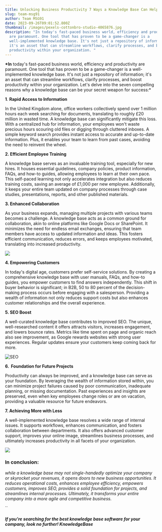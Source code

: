 ```yaml
---
title: Unlocking Business Productivity 7 Ways a Knowledge Base Can Help
slug: team-msg91
author: Team MSG91
date: 2023-09-26T09:01:52.800Z
thumbnail: /images/pexels-cottonbro-studio-4065876.jpg
description: "In today's fast-paced business world, efficiency and productivity
  are paramount. One tool that has proven to be a game-changer is a
  well-implemented knowledge base. It's not just a repository of information
  it's an asset that can streamline workflows, clarify processes, and boost
  productivity within your organization. "
---
```

**\*In** today's fast-paced business world, efficiency and productivity are paramount. One tool that has proven to be a game-changer is a well-implemented knowledge base. It's not just a repository of information; it's an asset that can streamline workflows, clarify processes, and boost productivity within your organization. Let's delve into the seven compelling reasons why a knowledge base can be your secret weapon for success:*

**1**. **Rapid Access to Information**

In the United Kingdom alone, office workers collectively spend over 1 million hours each week searching for documents, translating to roughly £20 million in wasted time. A knowledge base can significantly mitigate this loss. With a centralized hub for information, your employees won't waste precious hours scouring old files or digging through cluttered inboxes. A simple keyword search provides instant access to accurate and up-to-date information. Plus, it enables your team to learn from past cases, avoiding the need to reinvent the wheel.

**2﻿. Efficient Employee Training**

A knowledge base serves as an invaluable training tool, especially for new hires. It houses essential guidelines, company policies, product information, FAQs, and how-to guides, allowing employees to learn at their own pace. This self-paced learning not only accelerates integration but also reduces training costs, saving an average of £1,000 per new employee. Additionally, it keeps your entire team updated on company processes through case studies, presentations, reports, and other published materials.

**3﻿. Enhanced Collaboration**

As your business expands, managing multiple projects with various teams becomes a challenge. A knowledge base acts as a common ground for collaboration, akin to online platforms like Google Docs or SharePoint. It minimizes the need for endless email exchanges, ensuring that team members have access to updated information and ideas. This fosters efficient communication, reduces errors, and keeps employees motivated, translating into increased productivity.

![](/images/pexels-fauxels-3183150.jpg)

**4﻿. Empowering Customers**

In today's digital age, customers prefer self-service solutions. By creating a comprehensive knowledge base with user manuals, FAQs, and how-to guides, you empower customers to find answers independently. This shift in buyer behavior is significant; in B2B, 50 to 80 percent of the decision-making process occurs before engaging with a salesperson. Providing a wealth of information not only reduces support costs but also enhances customer relationships and the overall experience.

**5﻿. SEO Boost**

A well-curated knowledge base contributes to improved SEO. The unique, well-researched content it offers attracts visitors, increases engagement, and lowers bounce rates. Metrics like time spent on page and organic reach also see improvement, as Google rewards websites with strong user experiences. Regular updates ensure your customers keep coming back for more.

![SEO](/images/pexels-pixabay-270637.jpg)

**6﻿.  Foundation for Future Projects**

Productivity can always be improved, and a knowledge base can serve as your foundation. By leveraging the wealth of information stored within, you can minimize project failures caused by poor communication, inadequate planning, or missing documentation. Past experiences and insights are preserved, even when key employees change roles or are on vacation, providing a valuable resource for future endeavors.

**7﻿. Achieving More with Less**

A well-implemented knowledge base resolves a wide range of internal issues. It supports workflows, enhances communication, and fosters collaboration between departments. It also offers advanced customer support, improves your online image, streamlines business processes, and ultimately increases productivity in all facets of your organization.

![](/images/pexels-gerd-altmann-21696.jpg)

### **In conclusion:**

*while a knowledge base may not single-handedly optimize your company or skyrocket your revenues, it opens doors to new business opportunities. It reduces operational costs, enhances employee efficiency, empowers customers, improves SEO, provides a solid foundation for projects, and streamlines internal processes. Ultimately, it transforms your entire company into a more agile and competitive business.*

``

#### *If you're searching for the best knowledge base software for your company, look no further! KnowledgeBase*